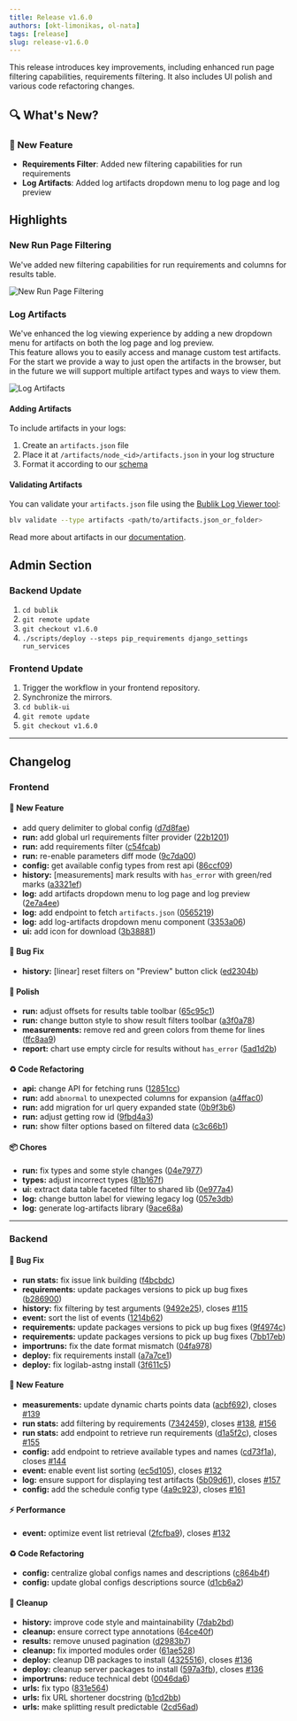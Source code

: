 ```yaml
---
title: Release v1.6.0
authors: [okt-limonikas, ol-nata]
tags: [release]
slug: release-v1.6.0
---
```


This release introduces key improvements, including enhanced run page filtering capabilities, requirements filtering.
It also includes UI polish and various code refactoring changes.

## 🔍 What's New?

### 🚀 New Feature

- **Requirements Filter**: Added new filtering capabilities for run requirements
- **Log Artifacts**: Added log artifacts dropdown menu to log page and log preview

<!--truncate-->

## Highlights

### New Run Page Filtering

We've added new filtering capabilities for run requirements and columns for results table.

![New Run Page Filtering](./img/run-filters.png)

### Log Artifacts

We've enhanced the log viewing experience by adding a new dropdown menu for artifacts on both the log page and log preview. <br />
This feature allows you to easily access and manage custom test artifacts. <br />
For the start we provide a way to just open the artifacts in the browser, but in the future we will support multiple artifact types and ways to view them.

![Log Artifacts](./img/artifacts.png)

#### Adding Artifacts

To include artifacts in your logs:

1. Create an `artifacts.json` file
2. Place it at `/artifacts/node_<id>/artifacts.json` in your log structure
3. Format it according to our [schema](https://github.com/okt-limonikas/bublik-log-viewer/blob/main/internal/command/schemas/artifact.json)

#### Validating Artifacts

You can validate your `artifacts.json` file using the [Bublik Log Viewer tool](https://github.com/okt-limonikas/bublik-log-viewer):

```bash
blv validate --type artifacts <path/to/artifacts.json_or_folder>
```

Read more about artifacts in our [documentation](/publish/artifacts).

## Admin Section

### Backend Update

1. `cd bublik`
2. `git remote update`
3. `git checkout v1.6.0`
4. `./scripts/deploy --steps pip_requirements django_settings run_services`

### Frontend Update

1. Trigger the workflow in your frontend repository.
2. Synchronize the mirrors.
3. `cd bublik-ui`
4. `git remote update`
5. `git checkout v1.6.0`

---

## Changelog

### Frontend

#### 🚀 New Feature

- add query delimiter to global config ([d7d8fae](https://github.com/ts-factory/bublik-ui/commit/d7d8fae798ce279687f3e83f9c287237aeca3bd9))
- **run:** add global url requirements filter provider ([22b1201](https://github.com/ts-factory/bublik-ui/commit/22b120125d7edab39156cceb18f6f15a9b35aff3))
- **run:** add requirements filter ([c54fcab](https://github.com/ts-factory/bublik-ui/commit/c54fcabe677b98a54b29730c83e0638d91dc451c))
- **run:** re-enable parameters diff mode ([9c7da00](https://github.com/ts-factory/bublik-ui/commit/9c7da003f45cd61ef1ca7204ed024c6813a29f42))
- **config:** get available config types from rest api ([86ccf09](https://github.com/ts-factory/bublik-ui/commit/86ccf095eacfe66c3d55fb42c98bb1af3dca7ac4))
- **history:** [measurements] mark results with `has_error` with green/red marks ([a3321ef](https://github.com/ts-factory/bublik-ui/commit/a3321ef9ed7a16e881d6b1e71b21d27ef9b65ea6))
- **log:** add artifacts dropdown menu to log page and log preview ([2e7a4ee](https://github.com/ts-factory/bublik-ui/commit/2e7a4eeb3b99b429ab1891d38f6a91e4c3edb40c))
- **log:** add endpoint to fetch `artifacts.json` ([0565219](https://github.com/ts-factory/bublik-ui/commit/0565219a8e5f4b3226755196b2d7edfdf830808e))
- **log:** add log-artifacts dropdown menu component ([3353a06](https://github.com/ts-factory/bublik-ui/commit/3353a0683594e6462fef1183bb6ad2621c0c6ade))
- **ui:** add icon for download ([3b38881](https://github.com/ts-factory/bublik-ui/commit/3b38881a10de1a8c29ae2308d9fbe790db76fa4a))

#### 🐛 Bug Fix

- **history:** [linear] reset filters on "Preview" button click ([ed2304b](https://github.com/ts-factory/bublik-ui/commit/ed2304b1a26224b68ee74ed98f351ebb8fa769d4))

#### 💅 Polish

- **run:** adjust offsets for results table toolbar ([65c95c1](https://github.com/ts-factory/bublik-ui/commit/65c95c184cc576261e1ee76bb6f69331ef49908c))
- **run:** change button style to show result filters toolbar ([a3f0a78](https://github.com/ts-factory/bublik-ui/commit/a3f0a78912d02f06b4f424eb2962c42a4fd0fb4a))
- **measurements:** remove red and green colors from theme for lines ([ffc8aa9](https://github.com/ts-factory/bublik-ui/commit/ffc8aa94c2e456632b37513cfc167aac865c535f))
- **report:** chart use empty circle for results without `has_error` ([5ad1d2b](https://github.com/ts-factory/bublik-ui/commit/5ad1d2b191a4069942e31a08c88ae1e925202099))

#### ♻ Code Refactoring

- **api:** change API for fetching runs ([12851cc](https://github.com/ts-factory/bublik-ui/commit/12851cc07cbc5a7a5f59605eff186f8a5909b7ae))
- **run:** add `abnormal` to unexpected columns for expansion ([a4ffac0](https://github.com/ts-factory/bublik-ui/commit/a4ffac048a07cf22aa9da6b09e8d97bcfdebb452))
- **run:** add migration for url query expanded state ([0b9f3b6](https://github.com/ts-factory/bublik-ui/commit/0b9f3b6ff77a1e7442cb9fce415cf8ee47aeb7a4))
- **run:** adjust getting row id ([9fbd4a3](https://github.com/ts-factory/bublik-ui/commit/9fbd4a3f3160e50c8e1ad622183829758dbb9b4d))
- **run:** show filter options based on filtered data ([c3c66b1](https://github.com/ts-factory/bublik-ui/commit/c3c66b11aaea1a164357c8eb17661098a1e336a5))

#### 📦 Chores

- **run:** fix types and some style changes ([04e7977](https://github.com/ts-factory/bublik-ui/commit/04e7977b4cc91afd5935475fefc9d35a4e83f889))
- **types:** adjust incorrect types ([81b167f](https://github.com/ts-factory/bublik-ui/commit/81b167faeb88e2b1efc91b5d8952fdbbb983d807))
- **ui:** extract data table faceted filter to shared lib ([0e977a4](https://github.com/ts-factory/bublik-ui/commit/0e977a482d87bbbb6b56783f24852ae5cfebf887))
- **log:** change button label for viewing legacy log ([057e3db](https://github.com/ts-factory/bublik-ui/commit/057e3dbf890cde3f701979a52053cf621265f7f3))
- **log:** generate log-artifacts library ([9ace68a](https://github.com/ts-factory/bublik-ui/commit/9ace68a2b8ebc4f85c40498123540b9e23d10370))

---

### Backend

#### 🐛 Bug Fix

- **run stats:** fix issue link building ([f4bcbdc](https://github.com/ts-factory/bublik/commit/f4bcbdc13095d4f342243461f363f9d2741e3559))
- **requirements:** update packages versions to pick up bug fixes ([b286900](https://github.com/ts-factory/bublik/commit/b2869000ec8e9e0ae03eb6d32bcc45c79e0a8149))
- **history:** fix filtering by test arguments ([9492e25](https://github.com/ts-factory/bublik/commit/9492e2591e34d668c0b23ea36f803ccaa2b90186)), closes [#115](https://github.com/ts-factory/bublik/issues/115)
- **event:** sort the list of events ([1214b62](https://github.com/ts-factory/bublik/commit/1214b62636117aaccd2ba4e8d1bf096eaf4198dd))
- **requirements:** update packages versions to pick up bug fixes ([9f4974c](https://github.com/ts-factory/bublik/commit/9f4974c4ea89ef97ec1ef73465785e2a09eef2d3))
- **requirements:** update packages versions to pick up bug fixes ([7bb17eb](https://github.com/ts-factory/bublik/commit/7bb17eb27da7d4cf8d851bedfbffa42c1ecadc27))
- **importruns:** fix the date format mismatch ([04fa978](https://github.com/ts-factory/bublik/commit/04fa978da81f4c9e43df9d9f72b2d4f315d50bf8))
- **deploy:** fix requirements install ([a7a7ce1](https://github.com/ts-factory/bublik/commit/a7a7ce102fd8ee40a8cbb2b70824a864f623b3b5))
- **deploy:** fix logilab-astng install ([3f611c5](https://github.com/ts-factory/bublik/commit/3f611c5d04331c88206c6fadc645cb644762f07f))

#### 🚀 New Feature

- **measurements:** update dynamic charts points data ([acbf692](https://github.com/ts-factory/bublik/commit/acbf692af780df2b85066f554807cb149ccf631e)), closes [#139](https://github.com/ts-factory/bublik/issues/139)
- **run stats:** add filtering by requirements ([7342459](https://github.com/ts-factory/bublik/commit/73424594273c964df81cba5081312a6c7dec0180)), closes [#138](https://github.com/ts-factory/bublik/issues/136), [#156](https://github.com/ts-factory/bublik/issues/156)
- **run stats:** add endpoint to retrieve run requirements ([d1a5f2c](https://github.com/ts-factory/bublik/commit/d1a5f2c9726bb937af377cd5031a1a0ac81ea2de)), closes [#155](https://github.com/ts-factory/bublik/issues/155)
- **config:** add endpoint to retrieve available types and names ([cd73f1a](https://github.com/ts-factory/bublik/commit/cd73f1a5a66dd2beacf1b098638ce11293195c80)), closes [#144](https://github.com/ts-factory/bublik/issues/144)
- **event:** enable event list sorting ([ec5d105](https://github.com/ts-factory/bublik/commit/ec5d105a8526c67cce78c0279b13e9895890bf01)), closes [#132](https://github.com/ts-factory/bublik/issues/132)
- **log:** ensure support for displaying test artifacts ([5b09d61](https://github.com/ts-factory/bublik/commit/5b09d6178e3b83d9374678430a2cd3d3fe90ad13)), closes [#157](https://github.com/ts-factory/bublik/issues/157)
- **config:** add the schedule config type ([4a9c923](https://github.com/ts-factory/bublik/commit/4a9c923f3d27944e5b40c326e701c946f9268366)), closes [#161](https://github.com/ts-factory/bublik/issues/161)

#### ⚡ Performance

- **event:** optimize event list retrieval ([2fcfba9](https://github.com/ts-factory/bublik/commit/2fcfba979d3df5653af79ed5a2ec512f975975bd)), closes [#132](https://github.com/ts-factory/bublik/issues/132)

#### ♻️ Code Refactoring

- **config:** centralize global configs names and descriptions ([c864b4f](https://github.com/ts-factory/bublik/commit/c864b4fa736e7b2eedb33df46f2645d4d796fedc))
- **config:** update global configs descriptions source ([d1cb6a2](https://github.com/ts-factory/bublik/commit/d1cb6a22014fd411e6b5a937de0e8441c043a16b))

#### 🧹 Cleanup

- **history:** improve code style and maintainability ([7dab2bd](https://github.com/ts-factory/bublik/commit/7dab2bdddd9fd0e2a99ca01e76f683b25f21fdef))
- **cleanup:** ensure correct type annotations ([64ce40f](https://github.com/ts-factory/bublik/commit/64ce40f2d59d113bc7d492be608a89a4fa1dedb4))
- **results:** remove unused pagination ([d2983b7](https://github.com/ts-factory/bublik/commit/d2983b713bf3f8f98b4d97d72b72e04714c86142))
- **cleanup:** fix imported modules order ([61ae528](https://github.com/ts-factory/bublik/commit/61ae528b3a716f05f6aee0cb4a21f1d3e2ca4c70))
- **deploy:** cleanup DB packages to install ([4325516](https://github.com/ts-factory/bublik/commit/4325516bd78372a58dcdf9b8e98606bcbcc474c1)), closes [#136](https://github.com/ts-factory/bublik/issues/136)
- **deploy:** cleanup server packages to install ([597a3fb](https://github.com/ts-factory/bublik/commit/597a3fb5e6a9e6fe0b0622b632f9fb9b65fbeee6)), closes [#136](https://github.com/ts-factory/bublik/issues/136)
- **importruns:** reduce technical debt ([0046da6](https://github.com/ts-factory/bublik/commit/0046da6e155c9d79b34d9c789b38e724c71e8d70))
- **urls:** fix typo ([831e564](https://github.com/ts-factory/bublik/commit/831e56438bb8e1303488bb4edf5d61355a3f18be))
- **urls:** fix URL shortener docstring ([b1cd2bb](https://github.com/ts-factory/bublik/commit/b1cd2bb2145367822a0c1255e16a4653b2ecfa7f))
- **urls:** make splitting result predictable ([2cd56ad](https://github.com/ts-factory/bublik/commit/2cd56adf437f992c597b29f33c126f4c22e5c2b6))
